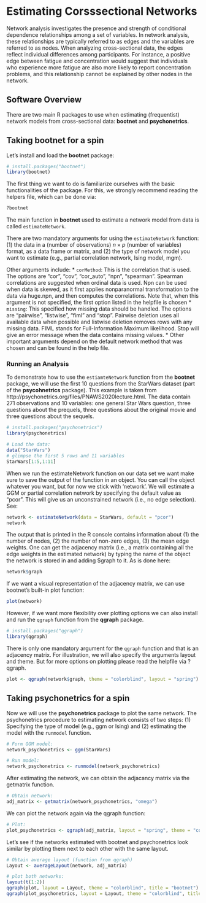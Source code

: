 # Estimating Corsssectional Networks

Network analysis investigates the presence and strength of conditional dependence relationships among a set of variables. In network analysis, these relationships are typically referred to as edges and the variables are referred to as nodes. When analyzing cross-sectional data, the edges reflect individual differences among participants. For instance, a positive edge between fatigue and concentration would suggest that individuals who experience more fatigue are also more likely to report concentration problems, and this relationship cannot be explained by other nodes in the network.

## Software Overview
There are two main R packages to use when estimating (frequentist) network models from cross-sectional data: **bootnet** and **psychonetrics**. 

## Taking bootnet for a spin 

Let's install and load the **bootnet** package:
```r
# install.packages("bootnet")
library(bootnet)
```

The first thing we want to do is familiarize ourselves with the basic functionalities of the package. For this, we strongly recommend reading the helpers file, which can be done via: 

```r
?bootnet
```

The main function in **bootnet** used to estimate a network model from data is called `estimateNetwork`. 

There are two mandatory arguments for using the `estimateNetwork` function: (1) the data in a (number of observations) $n \times p$ (number of variables) format, as a data frame or matrix, and (2) the type of network model you want to estimate (e.g., partial correlation network, Ising model, mgm). 

Other arguments include:
* `corMethod`: This is the correlation that is used. The options are "cor", "cov", "cor_auto", "npn", "spearman". Spearman correlations are suggested when ordinal data is used. Npn can be used when data is skewed, as it first applies nonparanormal transformation to the data via huge.npn, and then computes the correlations. Note that, when this argument is not specified, the first option listed in the helpfile is chosen 
* `missing`: This specified how missing data should be handled. The options are "pairwise", "listwise", "fiml" and "stop". Pairwise deletion uses all available data when possible and listwise deletion removes rows with any missing data. FIML stands for Full-Information Maximum likelihood. Stop will give an error message when the data contains missing values. 
* Other important arguments depend on the default network method that was chosen and can be found in the help file.  

### Running an Analysis

To demonstrate how to use the `estiamteNetwork` function from the **bootnet** package, we will use the first 10 questions from the StarWars dataset (part of the **psycohnetrics** package). This example is taken from http://psychonetrics.org/files/PNAWS2020lecture.html. The data contain 271 observations and 10 variables: one general Star Wars question, three questions about the prequels, three questions about the original movie and three questions about the sequels.

```r
# install.packages("psychonetrics")
library(psychonetrics)

# Load the data:
data("StarWars")
# glimpse the first 5 rows and 11 variables
StarWars[1:5,1:11]
```

When we run the estimateNetwork function on our data set we want make sure to save the output of the function in an object. You can call the object whatever you want, but for now we stick with 'network'. We will estimate a GGM or partial correlation network by specifying the default value as "pcor". This will give us an unconstrained network (i.e., no edge selection). See: 

```r
network <- estimateNetwork(data = StarWars, default = "pcor")
network
```

The output that is printed in the R console contains information about (1) the number of nodes, (2) the number of non-zero edges, (3) the mean edge weights. One can get the adjacency matrix (i.e., a matrix containing all the edge weights in the estimated network) by typing the name of the object the network is stored in and adding $graph to it. As is done here: 

```r
network$graph
```

If we want a visual representation of the adjacency matrix, we can  use bootnet's built-in plot function: 

```r
plot(network)
```

However, if we want more flexibility over plotting options we can also install and run the `qgraph` function from the **qgraph** package.

```r
# install.packages("qgraph")
library(qgraph)
```

There is only one mandatory argument for the `qgraph` function and that is an adjacency matrix. For illustration, we will also specify the arguments layout and theme. But for more options on plotting please read the helpfile via ?qgraph. 

```r
plot <- qgraph(network$graph, theme = "colorblind", layout = "spring")
```

## Taking psychonetrics for a spin 
Now we will use the **psychonetrics** package to plot the same network. The psychonetrics procedure to estimating network consists of two steps: (1) Specifying the type of model (e.g., ggm or Ising) and (2) estimating the model with the `runmodel` function. 

```r
# Form GGM model:
network_psychonetrics <- ggm(StarWars)

# Run model:
network_psychonetrics <- runmodel(network_psychonetrics)
```

After estimating the network, we can obtain the adjacancy matrix via the getmatrix function. 

```r
# Obtain network:
adj_matrix <- getmatrix(network_psychonetrics, "omega")
```

We can plot the network again via the qgraph function: 

```r
# Plot:
plot_psychonetrics <- qgraph(adj_matrix, layout = "spring", theme = "colorblind")
```
Let's see if the networks estimated with bootnet and psychonetrics look similar by plotting them next to each other with the same layout. 

```r
# Obtain average layout (function from qgraph)
Layout <- averageLayout(network, adj_matrix)

# plot both networks:
layout(t(1:2))
qgraph(plot, layout = Layout, theme = "colorblind", title = "bootnet")
qgraph(plot_psychonetrics, layout = Layout, theme = "colorblind", title = "psychonetrics")
```